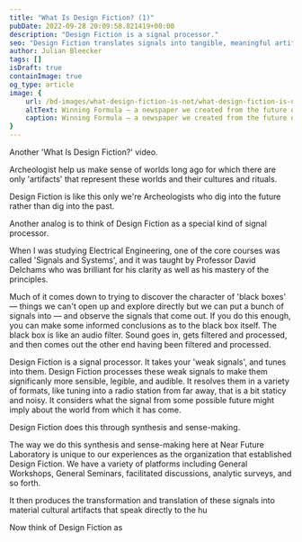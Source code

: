 ```yaml
---
title: "What Is Design Fiction? (1)"
pubDate: 2022-09-28 20:09:58.821419+00:00
description: "Design Fiction is a signal processor."
seo: "Design Fiction translates signals into tangible, meaningful artifacts, not speculations."
author: Julian Bleecker
tags: []
isDraft: true
containImage: true
og_type: article
image: {
    url: /bd-images/what-design-fiction-is-not/what-design-fiction-is-not-2024-01-16_16-00-04__1200px.jpg,
    altText: Winning Formula — a newspaper we created from the future of sports,
    caption: Winning Formula — a newspaper we created from the future of sports
}
---
```


<YouTube id="itbFPO7rcDY" />

Another 'What Is Design Fiction?' video.

Archeologist help us make sense of worlds long ago for which there are only 'artifacts' that represent these worlds and their cultures and rituals.

Design Fiction is like this only we're Archeologists who dig into the future rather than dig into the past.

Another analog is to think of Design Fiction as a special kind of signal processor.

When I was studying Electrical Engineering, one of the core courses was called 'Signals and Systems', and it was taught by Professor David Delchams who was brilliant for his clarity as well as his mastery of the principles.

Much of it comes down to trying to discover the character of 'black boxes' — things we can't open up and explore directly but we can put a bunch of signals into — and observe the signals that come out. If you do this enough, you can make some informed conclusions as to the black box itself. The black box is like an audio filter. Sound goes in, gets filtered and processed, and then comes out the other end having been filtered and processed.

Design Fiction is a signal processor. It takes your 'weak signals', and tunes into them. Design Fiction processes these weak signals to make them significanly more sensible, legible, and audible. It resolves them in a variety of formats, like tuning into a radio station from far away, that is a bit staticy and noisy. It considers what the signal from some possible future might imply about the world from which it has come. 

Design Fiction does this through synthesis and sense-making.

The way we do this synthesis and sense-making here at Near Future Laboratory is unique to our experiences as the organization that established Design Fiction. We have a variety of platforms including General Workshops, General Seminars, facilitated discussions, analytic surveys, and so forth. 

It then produces the transformation and translation of these signals into material cultural artifacts that speak directly to the hu

Now think of Design Fiction as 